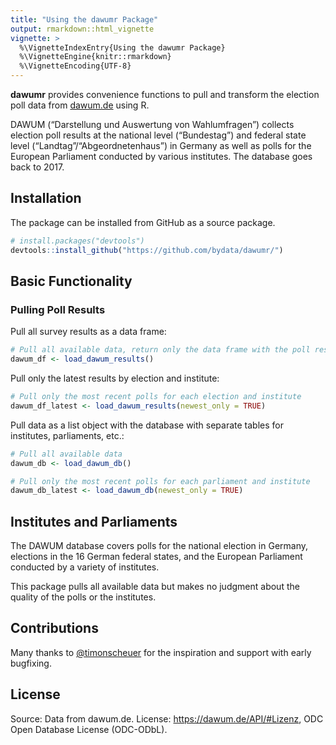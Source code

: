 ```yaml
---
title: "Using the dawumr Package"
output: rmarkdown::html_vignette
vignette: >
  %\VignetteIndexEntry{Using the dawumr Package}
  %\VignetteEngine{knitr::rmarkdown}
  %\VignetteEncoding{UTF-8}
---
```


**dawumr** provides convenience functions to pull and transform the election poll data from [dawum.de](https://dawum.de/) using R.

DAWUM ("Darstellung und Auswertung von Wahlumfragen") collects election poll results at the national level ("Bundestag") and federal state level ("Landtag"/"Abgeordnetenhaus") in Germany as well as polls for the European Parliament conducted by various institutes. The database goes back to 2017.

## Installation

The package can be installed from GitHub as a source package.

```r
# install.packages("devtools")
devtools::install_github("https://github.com/bydata/dawumr/")
```

## Basic Functionality

### Pulling Poll Results

Pull all survey results as a data frame:

```r
# Pull all available data, return only the data frame with the poll results
dawum_df <- load_dawum_results()
```

Pull only the latest results by election and institute:

```r
# Pull only the most recent polls for each election and institute
dawum_df_latest <- load_dawum_results(newest_only = TRUE)
```

Pull data as a list object with the database with separate tables for institutes, parliaments, etc.:

```r
# Pull all available data
dawum_db <- load_dawum_db()

# Pull only the most recent polls for each parliament and institute
dawum_db_latest <- load_dawum_db(newest_only = TRUE)
```

## Institutes and Parliaments

The DAWUM database covers polls for the national election in Germany, elections in the 16 German federal states, and the European Parliament conducted by a variety of institutes.

This package pulls all available data but makes no judgment about the quality of the polls or the institutes.


## Contributions

Many thanks to [\@timonscheuer](https://github.com/timonscheuer) for the inspiration and support with early bugfixing.

## License

Source: Data from dawum.de. License: <https://dawum.de/API/#Lizenz>, ODC Open Database License (ODC-ODbL).
